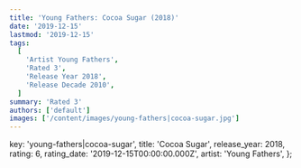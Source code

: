 ```yaml
---
title: 'Young Fathers: Cocoa Sugar (2018)'
date: '2019-12-15'
lastmod: '2019-12-15'
tags:
  [
    'Artist Young Fathers',
    'Rated 3',
    'Release Year 2018',
    'Release Decade 2010',
  ]
summary: 'Rated 3'
authors: ['default']
images: ['/content/images/young-fathers|cocoa-sugar.jpg']
---
```


  key: 'young-fathers|cocoa-sugar',
  title: 'Cocoa Sugar',
  release_year: 2018,
  rating: 6,
  rating_date: '2019-12-15T00:00:00.000Z',
  artist: 'Young Fathers',
};

<MusicRating data={data} />
